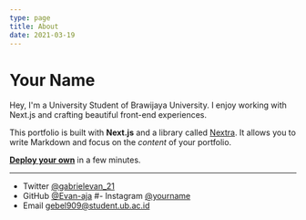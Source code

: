 ```yaml
---
type: page
title: About
date: 2021-03-19
---
```


# Your Name

Hey, I'm a University Student of Brawijaya University. I enjoy working with Next.js and crafting beautiful front-end experiences.

This portfolio is built with **Next.js** and a library called [Nextra](https://nextra.vercel.app/). It allows you to write Markdown and focus on the _content_ of your portfolio.

[**Deploy your own**](https://vercel.com/new/git/external?repository-url=https://github.com/vercel-solutions/nextjs-portfolio-starter&project-name=portfolio&repository-name=portfolio) in a few minutes.

---

- Twitter [@gabrielevan_21](https://twitter.com/gabrielevan_21)
- GitHub [@Evan-aja](https://github.com/evan-aja)
#- Instagram [@yourname](https://instagram.com/yourname)
- Email gebel909@student.ub.ac.id
